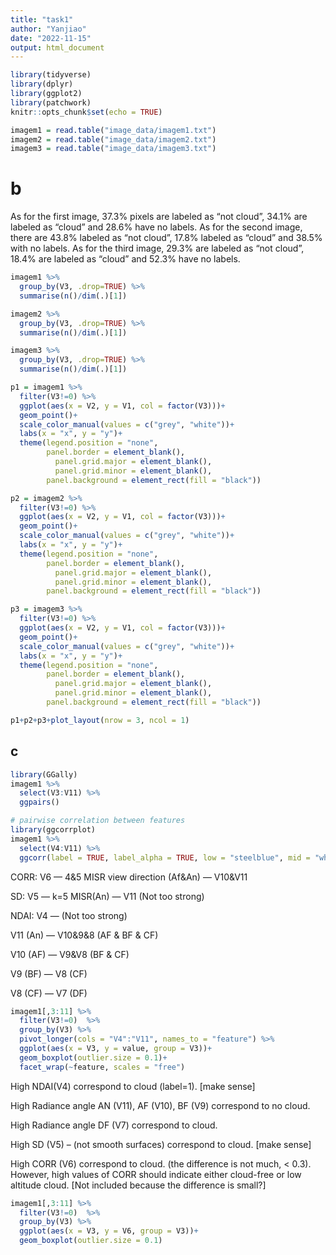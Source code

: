 ```yaml
---
title: "task1"
author: "Yanjiao"
date: "2022-11-15"
output: html_document
---
```


```r
library(tidyverse)
library(dplyr)
library(ggplot2)
library(patchwork)
knitr::opts_chunk$set(echo = TRUE)
```

```r
imagem1 = read.table("image_data/imagem1.txt")
imagem2 = read.table("image_data/imagem2.txt")
imagem3 = read.table("image_data/imagem3.txt")
```

# b
As for the first image, 37.3% pixels are labeled as "not cloud", 34.1% are labeled as "cloud" and 28.6% have no labels. As for the second image, there are 43.8% labeled as "not cloud", 17.8% labeled as "cloud" and 38.5% with no labels. As for the third image, 29.3% are labeled as "not cloud", 18.4% are labeled as "cloud" and 52.3% have no labels.
```r
imagem1 %>%
  group_by(V3, .drop=TRUE) %>%
  summarise(n()/dim(.)[1])

imagem2 %>%
  group_by(V3, .drop=TRUE) %>%
  summarise(n()/dim(.)[1])

imagem3 %>%
  group_by(V3, .drop=TRUE) %>%
  summarise(n()/dim(.)[1])
```

```r
p1 = imagem1 %>%
  filter(V3!=0) %>%
  ggplot(aes(x = V2, y = V1, col = factor(V3)))+
  geom_point()+
  scale_color_manual(values = c("grey", "white"))+
  labs(x = "x", y = "y")+
  theme(legend.position = "none",
        panel.border = element_blank(),
          panel.grid.major = element_blank(),
          panel.grid.minor = element_blank(),
        panel.background = element_rect(fill = "black"))

p2 = imagem2 %>%
  filter(V3!=0) %>%
  ggplot(aes(x = V2, y = V1, col = factor(V3)))+
  geom_point()+
  scale_color_manual(values = c("grey", "white"))+
  labs(x = "x", y = "y")+
  theme(legend.position = "none",
        panel.border = element_blank(),
          panel.grid.major = element_blank(),
          panel.grid.minor = element_blank(),
        panel.background = element_rect(fill = "black"))

p3 = imagem3 %>%
  filter(V3!=0) %>%
  ggplot(aes(x = V2, y = V1, col = factor(V3)))+
  geom_point()+
  scale_color_manual(values = c("grey", "white"))+
  labs(x = "x", y = "y")+
  theme(legend.position = "none",
        panel.border = element_blank(),
          panel.grid.major = element_blank(),
          panel.grid.minor = element_blank(),
        panel.background = element_rect(fill = "black"))

p1+p2+p3+plot_layout(nrow = 3, ncol = 1)
```

## c

```r
library(GGally)
imagem1 %>%
  select(V3:V11) %>%
  ggpairs()
```

```r
# pairwise correlation between features
library(ggcorrplot)
imagem1 %>%
  select(V4:V11) %>%
  ggcorr(label = TRUE, label_alpha = TRUE, low = "steelblue", mid = "white", high = "darkred")
```

CORR: V6 --- 4&5 MISR view direction (Af&An) --- V10&V11

SD: V5 --- k=5 MISR(An) --- V11 (Not too strong) 

NDAI: V4 --- (Not too strong)

V11 (An) --- V10&9&8 (AF & BF & CF)

V10 (AF) --- V9&V8 (BF & CF)

V9 (BF) --- V8 (CF)

V8 (CF) --- V7 (DF)

```r
imagem1[,3:11] %>%
  filter(V3!=0)  %>%
  group_by(V3) %>%
  pivot_longer(cols = "V4":"V11", names_to = "feature") %>%
  ggplot(aes(x = V3, y = value, group = V3))+
  geom_boxplot(outlier.size = 0.1)+
  facet_wrap(~feature, scales = "free")
```

High NDAI(V4) correspond to cloud (label=1). [make sense]

High Radiance angle AN (V11), AF (V10), BF (V9) correspond to no cloud.

High Radiance angle DF (V7) correspond to cloud.

High SD (V5) -- (not smooth surfaces) correspond to cloud. [make sense]

High CORR (V6) correspond to cloud. (the difference is not much, < 0.3). However, high values of CORR should indicate either cloud-free or low altitude cloud. [Not included because the difference is small?]

```r
imagem1[,3:11] %>%
  filter(V3!=0)  %>%
  group_by(V3) %>%
  ggplot(aes(x = V3, y = V6, group = V3))+
  geom_boxplot(outlier.size = 0.1)
```

